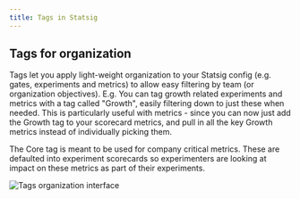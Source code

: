```yaml
---
title: Tags in Statsig
---
```


## Tags for organization
Tags let you apply light-weight organization to your Statsig config (e.g. gates, experiments and metrics) to allow easy filtering by team (or organization objectives). E.g. You can tag growth related experiments and metrics with a tag called "Growth", easily filtering down to just these when needed. This is particularly useful with metrics - since you can now just add the Growth tag to your scorecard metrics, and pull in all the key Growth metrics instead of individually picking them.

The Core tag is meant to be used for company critical metrics. These are defaulted into experiment scorecards so experimenters are looking at impact on these metrics as part of their experiments.
<Frame>
  <img src="https://github.com/statsig-io/docs/assets/31516123/92a44de5-71bb-4b80-9fea-f8d83e2c4f95" alt="Tags organization interface" />
</Frame>

